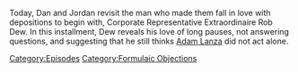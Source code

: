 {{DEFAULTSORT:
    #_EPISODE_0771:Formulaic Objections Part 15
}}{{Episode
    | title           = Formulaic Objections Part 15
    | caption         = Listen to this episode on [https://knowledgefight.libsyn.com/771-formulaic-objections-part-15 Libsyn] [https://open.spotify.com/episode/1bbpGbr1Phgjl3QG4nm2Oo Spotify], Read the [[Transcript/771: Formulaic Objections Part 15|Unofficial Transcript]], View discussion on [https://reddit.com/10md742 Reddit]
    | episodeNumber   = 771
    | length          = 01:55:47
    | airDate         = January 27, 2023
    | episodeType     = [[:Category:Formulaic Objections|Formulaic Objections]]
    | appearance      = [[Rob Dew]]
    | previousEpisode = [[770: January 20, 2023]]
    | nextEpisode     = [[772: December 18-19, 2003]]
}}

{{Stub}}

Today, Dan and Jordan revisit the man who made them fall in love with depositions to begin with, Corporate Representative Extraordinaire Rob Dew.  In this installment, Dew reveals his love of long pauses, not answering questions, and suggesting that he still thinks [[Adam Lanza]] did not act alone.

[[Category:Episodes]]
[[Category:Formulaic Objections]]
